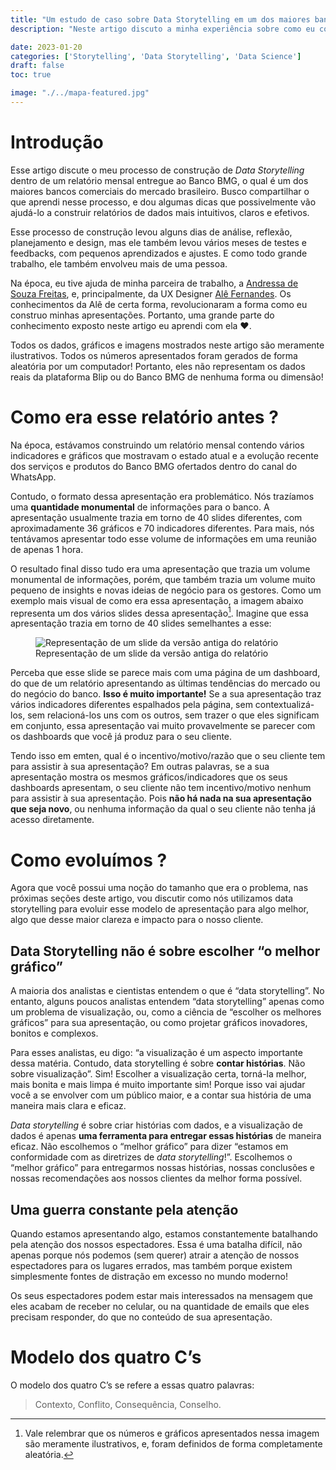 ```yaml
---
title: "Um estudo de caso sobre Data Storytelling em um dos maiores bancos brasileiros"
description: "Neste artigo discuto a minha experiência sobre como eu construi e melhorei o *Data Storytelling* de minhas apresentações para um dos maiores bancos do mercado brasileiro."

date: 2023-01-20
categories: ['Storytelling', 'Data Storytelling', 'Data Science']
draft: false
toc: true

image: "./../mapa-featured.jpg"
---
```


# Introdução

Esse artigo discute o meu processo de construção de *Data Storytelling* dentro de um relatório mensal entregue ao Banco BMG, o qual é um dos maiores bancos comerciais do mercado brasileiro. Busco compartilhar o que aprendi nesse processo, e dou algumas dicas que possivelmente vão ajudá-lo a construir relatórios de dados mais intuitivos, claros e efetivos.

Esse processo de construção levou alguns dias de análise, reflexão, planejamento e design, mas ele também levou vários meses de testes e feedbacks, com pequenos aprendizados e ajustes. E como todo grande trabalho, ele também envolveu mais de uma pessoa. 

Na época, eu tive ajuda de minha parceira de trabalho, a [Andressa de Souza Freitas](https://www.linkedin.com/in/andressa-de-souza-freitas-697195177/), e, principalmente, da UX Designer [Alê Fernandes](https://www.linkedin.com/in/alefernandesbranding/). Os conhecimentos da Alê de certa forma, revolucionaram a forma como eu construo minhas apresentações. Portanto, uma grande parte do conhecimento exposto neste artigo eu aprendi com ela ❤️.


::: {.callout-important}
Todos os dados, gráficos e imagens mostrados neste artigo são meramente ilustrativos. Todos os números apresentados foram gerados de forma aleatória por um computador! Portanto, eles não representam os dados reais da plataforma Blip ou do Banco BMG de nenhuma forma ou dimensão!
:::

# Como era esse relatório antes ?

Na época, estávamos construindo um relatório mensal contendo vários indicadores e gráficos que mostravam o estado atual e a evolução recente dos serviços e produtos do Banco BMG ofertados dentro do canal do WhatsApp.

Contudo, o formato dessa apresentação era problemático. Nós trazíamos uma **quantidade monumental** de informações para o banco. A apresentação usualmente trazia em torno de 40 slides diferentes, com aproximadamente 36 gráficos e 70 indicadores diferentes. Para mais, nós tentávamos apresentar todo esse volume de informações em uma reunião de apenas 1 hora.

O resultado final disso tudo era uma apresentação que trazia um volume monumental de informações, porém, que também trazia um volume muito pequeno de insights e novas ideias de negócio para os gestores. Como um exemplo mais visual de como era essa apresentação, a imagem abaixo representa um dos vários slides dessa apresentação^[Vale relembrar que os números e gráficos apresentados nessa imagem são meramente ilustrativos, e, foram definidos de forma completamente aleatória.]. Imagine que essa apresentação trazia em torno de 40 slides semelhantes a esse:

![Representação de um slide da versão antiga do relatório](./../print-report1.png)

Perceba que esse slide se parece mais com uma página de um dashboard, do que de um relatório apresentando as últimas tendências do mercado ou do negócio do banco. **Isso é muito importante!** Se a sua apresentação traz vários indicadores diferentes espalhados pela página, sem contextualizá-los, sem relacioná-los uns com os outros, sem trazer o que eles significam em conjunto, essa apresentação vai muito provavelmente se parecer com os dashboards que você já produz para o seu cliente.

Tendo isso em emten, qual é o incentivo/motivo/razão que o seu cliente tem para assistir à sua apresentação? Em outras palavras, se a sua apresentação mostra os mesmos gráficos/indicadores que os seus dashboards apresentam, o seu cliente não tem incentivo/motivo nenhum para assistir à sua apresentação. Pois **não há nada na sua apresentação que seja novo**, ou nenhuma informação da qual o seu cliente não tenha já acesso diretamente.

# Como evoluímos ?

Agora que você possui uma noção do tamanho que era o problema, nas próximas seções deste artigo, vou discutir como nós utilizamos data storytelling para evoluir esse modelo de apresentação para algo melhor, algo que desse maior clareza e impacto para o nosso cliente.


## Data Storytelling não é sobre escolher "o melhor gráfico"

A maioria dos analistas e cientistas entendem o que é "data storytelling". No entanto, alguns poucos analistas entendem "data storytelling" apenas como um problema de visualização, ou, como a ciência de "escolher os melhores gráficos" para sua apresentação, ou como projetar gráficos inovadores, bonitos e complexos.

Para esses analistas, eu digo: "a visualização é um aspecto importante dessa matéria. Contudo, data storytelling é sobre **contar histórias**. Não sobre visualização". Sim! Escolher a visualização certa, torná-la melhor, mais bonita e mais limpa é muito importante sim! Porque isso vai ajudar você a se envolver com um público maior, e a contar sua história de uma maneira mais clara e eficaz.

*Data storytelling* é sobre criar histórias com dados, e a visualização de dados é apenas **uma ferramenta para entregar essas histórias** de maneira eficaz. Não escolhemos o "melhor gráfico" para dizer "estamos em conformidade com as diretrizes de *data storytelling*!". Escolhemos o "melhor gráfico" para entregarmos nossas histórias, nossas conclusões e nossas recomendações aos nossos clientes da melhor forma possível.

## Uma guerra constante pela atenção

Quando estamos apresentando algo, estamos constantemente batalhando pela atenção dos nossos espectadores. Essa é uma batalha difícil, não apenas porque nós podemos (sem querer) atrair a atenção de nossos espectadores para os lugares errados, mas também porque existem simplesmente fontes de distração em excesso no mundo moderno!

Os seus espectadores podem estar mais interessados na mensagem que eles acabam de receber no celular, ou na quantidade de emails que eles precisam responder, do que no conteúdo de sua apresentação. 


# Modelo dos quatro C's

O modelo dos quatro C's se refere a essas quatro palavras:

> Contexto, Conflito, Consequência, Conselho.
